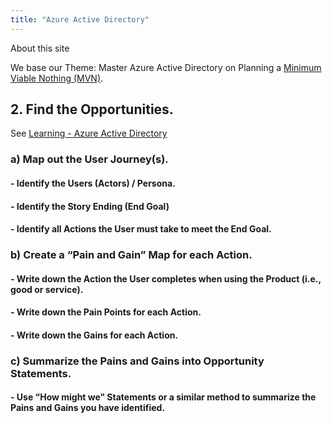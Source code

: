 ```yaml
---
title: "Azure Active Directory"
---
```


About this site

We base our Theme: Master Azure Active Directory on Planning a [Minimum Viable Nothing (MVN)](https://github.com/vanHeemstraSystems/minimum-viable-nothing).

## 2. Find the **Opportunities**.

See [Learning - Azure Active Directory](https://vanheemstrasystems.github.io/learning-azure-active-directory/)

### a) Map out the **User Journey(s)**.

#### - Identify the **Users** (Actors) / Persona.

#### - Identify the Story Ending (**End Goal**)

#### - Identify all **Actions** the User must take to meet the End Goal.

### b) Create a "**Pain and Gain**" Map for each Action.

#### - Write down the **Action** the User completes when using the Product (i.e., good or service).

#### - Write down the **Pain Points** for each Action.

#### - Write down the **Gains** for each Action.

### c) Summarize the Pains and Gains into **Opportunity Statements**.

#### - Use "**How might we**" Statements or a similar method to summarize the Pains and Gains you have identified. 
